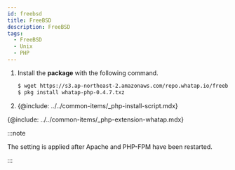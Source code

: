 ```yaml
---
id: freebsd
title: FreeBSD
description: FreeBSD
tags:
  - FreeBSD
  - Unix
  - PHP
---
```


<!-- 리포지토리 등록? -->

<!-- 와탭 리포지토리(Repository)를 등록하세요.-->

1.  Install the **package** with the following command.

    ```bash title=SH
    $ wget https://s3.ap-northeast-2.amazonaws.com/repo.whatap.io/freebsd/10/whatap-php-0.4.7.txz
    $ pkg install whatap-php-0.4.7.txz
    ```

2.  {@include: ../../common-items/_php-install-script.mdx}

{@include: ../../common-items/_php-extension-whatap.mdx} 

:::note

The setting is applied after Apache and PHP-FPM have been restarted.

:::

